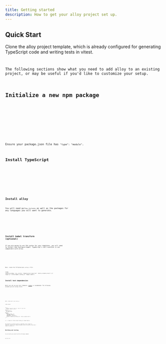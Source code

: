 ```yaml
---
title: Getting started
description: How to get your alloy project set up.
---
```


## Quick Start

Clone the alloy project template, which is already configured for generating TypeScript code and writing tests in vitest.

<Code code="git clone https://github.com/alloy-framework/alloy-project-template my-project
cd my-project
pnpm install
pnpm build
" frame="terminal" lang="sh" />

The following sections show what you need to add alloy to an existing project,
or may be useful if you'd like to customize your setup.

## Initialize a new npm package

<Tabs syncKey="package-manager">
  <TabItem label="npm">
    <Code code="npm init" frame="terminal" lang="sh" />
  </TabItem>
  <TabItem label="pnpm">
    <Code code="pnpm init" frame="terminal" lang="sh" />
  </TabItem>
</Tabs>

Ensure your package.json file has `"type": "module"`.

## Install TypeScript

<Tabs syncKey="package-manager">
  <TabItem label="npm">
    <Code code="npm install -d typescript" frame="terminal" lang="sh" />
  </TabItem>
  <TabItem label="pnpm">
    <Code code="pnpm install -D typescript" frame="terminal" lang="sh" />
  </TabItem>
</Tabs>

## Install alloy

You will need `@alloy-js/core` as well as the packages for any languages you will want to generate.

<Tabs syncKey="package-manager">
  <TabItem label="npm">
    <Code code="npm install @alloy-js/core @alloy-js/typescript" frame="terminal" lang="sh" />
  </TabItem>
  <TabItem label="pnpm">
    <Code code="pnpm install @alloy-js/core @alloy-js/typescript" frame="terminal" lang="sh" />
  </TabItem>
</Tabs>

## Install babel transform (optional)

If you are going to use JSX syntax for your templates, you will need to install
and configure babel. TypeScript's JSX transform is not compatible with alloy.

<Tabs syncKey="package-manager">
  <TabItem label="npm">
    <Code code="npm install -d @babel/cli @babel/core @alloy-js/babel-preset" frame="terminal" lang="sh" />
  </TabItem>
  <TabItem label="pnpm">
    <Code code="pnpm install -D @babel/cli @babel/core @alloy-js/babel-preset" frame="terminal" lang="sh" />
  </TabItem>
</Tabs>

Next, create the following `babel.config.js` file:

<Code code={`
    sourceMaps: true,
    presets: ["@babel/preset-typescript", "@alloy-js/babel-preset"]
  };
`} lang="js" title="babel.config.js" frame="code"/>

## Install test dependencies

While you can use any test framework, [vitest](https://vitest.dev/) is
recommended. The following assumes you are using vitest.

<Tabs syncKey="package-manager">
  <TabItem label="npm">
    <Code code="npm install -d vitest @rollup/plugin-babel" frame="terminal" lang="sh" />
  </TabItem>
  <TabItem label="pnpm">
    <Code code="pnpm install -D vitest @rollup/plugin-babel" frame="terminal" lang="sh" />
  </TabItem>
</Tabs>

Next, create your `vitest.config.js`:

<Code code={`

    test: {
      include: ["test/**/*.test.ts", "test/**/*.test.tsx"],
      exclude: ["test/**/*.d.ts"]
    },
    esbuild: {
      jsx: "preserve",
      sourcemap: "both"
    },
    plugins: [
      babel({
        inputSourceMap: true,
        sourceMaps: "both",
        babelHelpers: "bundled",
        extensions: [".ts", ".tsx"],
        presets: ["@babel/preset-typescript", "@alloy-js/babel-preset"],
      }),
    ],
  });
`} lang="js" title="vitest.config.js" frame="code"/>

The esbuild jsx preserve option is important, don't forget it. Otherwise,
esbuild will munge whitespace within JSX before alloy has a chance to process
it.

## Building and testing

You can build your project with the following command:

<Code code="npx babel src -d dist --extensions '.ts,.tsx'" frame="terminal" lang="sh" />

And test with:

<Code code="vitest run" frame="terminal" lang="sh" />